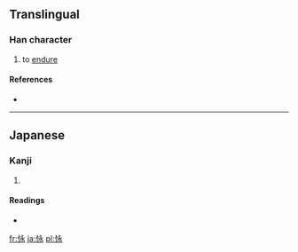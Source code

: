 ==Translingual==

===Han character===
{{Han char|rn=61|rad=心|as=05|sn=8|four=|canj=心戈弓水 (PINE)}}

# to [[endure]]

====References====
* {{Han ref|kx=0383.111|dkj=10513|dj=0713.020|hdz=42287.131|uh=603A|ud=24634}}

----

==Japanese==

===Kanji===
{{ja-kanji|grade=|rs=心05}}

# {{defn|Japanese|sort=心05}}

====Readings====
* {{ja-readings|on=|kun=[[こらえる]] (koraeru), [[しのぶ]] (shinobu), [[たえる]] (taeru)}}

[[fr:怺]]
[[ja:怺]]
[[pl:怺]]